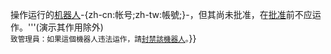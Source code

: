 {{ombox|image=[[File:Crystal_Clear_action_run.svg|50px]]
|text='''这是一个由{{#if:{{{page|}}}|[[{{{2|}}}:{{{page}}}]]|[[{{{2|}}}:User:{{{1}}}|{{{1}}}]]（[[{{{2|}}}:User talk:{{{1}}}|對話]]）}}操作运行的[[Wikipedia:机器人|机器人]]-{zh-cn:帐号;zh-tw:帳號;}-，但其尚未批准，在[[Special:Userrights/{{PAGENAME}}|批准]]前不应运作。'''(演示其作用除外)<br /><small>致管理員：如果這個機器人违法运作，請[[Special:Blockip/{{PAGENAME}}|封禁該機器人]]。</small>}}
